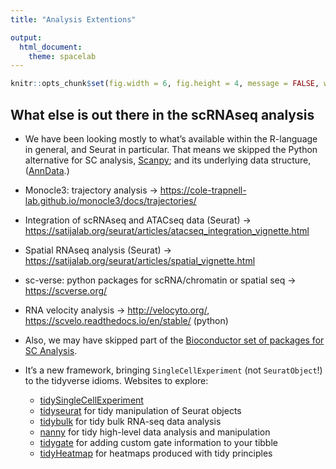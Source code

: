 ```yaml
---
title: "Analysis Extentions"

output:
  html_document:
    theme: spacelab
---
```


<link rel="stylesheet" href="headers.css">

```r
knitr::opts_chunk$set(fig.width = 6, fig.height = 4, message = FALSE, warning = FALSE, tidy = TRUE, tidy.opts = list(width.cutoff = 70))
```

## What else is out there in the scRNAseq analysis

-   We have been looking mostly to what's available within the R-language in general, and Seurat in particular.
    That means we skipped the Python alternative for SC analysis, [Scanpy](https://scanpy.readthedocs.io/); and its underlying data structure, ([AnnData](http://anndata.org/).)

-   Monocle3: trajectory analysis -> <https://cole-trapnell-lab.github.io/monocle3/docs/trajectories/>

-   Integration of scRNAseq and ATACseq data (Seurat) -> <https://satijalab.org/seurat/articles/atacseq_integration_vignette.html>

-   Spatial RNAseq analysis (Seurat) -> <https://satijalab.org/seurat/articles/spatial_vignette.html>

-   sc-verse: python packages for scRNA/chromatin or spatial seq -> <https://scverse.org/>

-   RNA velocity analysis -> <http://velocyto.org/>, <https://scvelo.readthedocs.io/en/stable/> (python)

-   Also, we may have skipped part of the [Bioconductor set of packages for SC Analysis](http://bioconductor.org/books/release/OSCA).

-   It's a new framework, bringing `SingleCellExperiment` (not `SeuratObject`!) to the tidyverse idioms.
    Websites to explore:

    -   [tidySingleCellExperiment](https://stemangiola.github.io/tidySingleCellExperiment/)
    -   [tidyseurat](https://stemangiola.github.io/tidyseurat/) for tidy manipulation of Seurat objects
    -   [tidybulk](https://stemangiola.github.io/tidybulk/) for tidy bulk RNA-seq data analysis
    -   [nanny](https://github.com/stemangiola/nanny) for tidy high-level data analysis and manipulation
    -   [tidygate](https://github.com/stemangiola/tidygate) for adding custom gate information to your tibble
    -   [tidyHeatmap](https://stemangiola.github.io/tidyHeatmap/) for heatmaps produced with tidy principles
